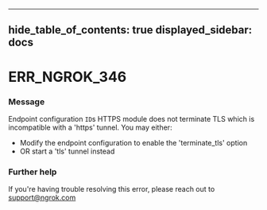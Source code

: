 

---
hide_table_of_contents: true
displayed_sidebar: docs
---


# ERR_NGROK_346

### Message
Endpoint configuration `ID`s HTTPS module does not terminate TLS which is incompatible with a 'https' tunnel. You may either:
  - Modify the endpoint configuration to enable the 'terminate_tls' option
  - OR start a 'tls' tunnel instead

<ErrorDetails error="err_ngrok_346" />



### Further help
If you're having trouble resolving this error, please reach out to [support@ngrok.com](mailto:support@ngrok.com?subject=Help%20with%20ERR_NGROK_346)

